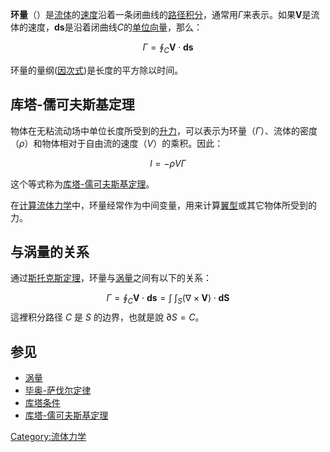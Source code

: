 '''环量'''（{{lang-en|circulation}}）是[[流体|流体]]的[[速度|速度]]沿着一条闭曲线的[[曲线积分|路径积分]]，通常用<math>\Gamma</math>来表示。如果<math>\mathbf{V}</math>是流体的速度，<math>\mathbf{ds}</math>是沿着闭曲线<math>C</math>的[[单位向量|单位向量]]，那么：

:<math>\Gamma=\oint_{C}\mathbf{V}\cdot\mathbf{ds}</math>

环量的量纲([[因次式|因次式]])是长度的平方除以时间。

==库塔-儒可夫斯基定理==
{{main|库塔-儒可夫斯基定理}}

物体在无粘流动场中单位长度所受到的[[升力|升力]]，可以表示为环量（<math> \Gamma </math>）、流体的密度（<math> \rho </math>）和物体相对于自由流的速度（<math> V </math>）的乘积。因此：

:<math>l = - \rho V \Gamma </math>

这个等式称为[[库塔-儒可夫斯基定理|库塔-儒可夫斯基定理]]。

在[[计算流体力学|计算流体力学]]中，环量经常作为中间变量，用来计算[[翼型|翼型]]或其它物体所受到的力。

==与涡量的关系==
通过[[斯托克斯定理|斯托克斯定理]]，环量与[[涡量|涡量]]之间有以下的关系：
:<math>\Gamma=\oint_{C}\mathbf{V}\cdot\mathbf{ds}=\int\!\!\!\int_S(\nabla\times\mathbf{V})\cdot\mathbf{dS}</math>
這裡积分路径 <math>C</math> 是 <math>S</math> 的边界，也就是說 <math>\partial S=C</math>。

==参见==
* [[涡量|涡量]]
* [[毕奥-萨伐尔定律|毕奥-萨伐尔定律]]
* [[库塔条件|库塔条件]]
* [[库塔-儒可夫斯基定理|库塔-儒可夫斯基定理]]

[[Category:流体力学|Category:流体力学]]